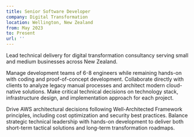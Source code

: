 ```yaml
---
title: Senior Software Developer
company: Digital Transformation
location: Wellington, New Zealand
from: May 2023
to: Present
url: ''
---
```


Lead technical delivery for digital transformation consultancy serving small and medium businesses across New Zealand.

Manage development teams of 6-8 engineers while remaining hands-on with coding and proof-of-concept development.
Collaborate directly with clients to analyze legacy manual processes and architect modern cloud-native solutions.
Make critical technical decisions on technology stack, infrastructure design, and implementation approach for each project.

Drive AWS architectural decisions following Well-Architected Framework principles, including cost optimization and security best practices.
Balance strategic technical leadership with hands-on development to deliver both short-term tactical solutions and long-term transformation roadmaps.
